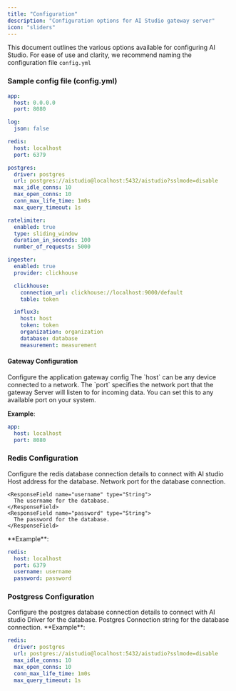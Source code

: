 ```yaml
---
title: "Configuration"
description: "Configuration options for AI Studio gateway server"
icon: "sliders"
---
```


This document outlines the various options available for configuring AI Studio.
For ease of use and clarity, we recommend naming the configuration file `config.yml`

### Sample config file (config.yml)

```yml
app:
  host: 0.0.0.0
  port: 8080

log:
  json: false

redis:
  host: localhost
  port: 6379

postgres:
  driver: postgres
  url: postgres://aistudio@localhost:5432/aistudio?sslmode=disable
  max_idle_conns: 10
  max_open_conns: 10
  conn_max_life_time: 1m0s
  max_query_timeout: 1s

ratelimiter:
  enabled: true
  type: sliding_window
  duration_in_seconds: 100
  number_of_requests: 5000

ingester:
  enabled: true
  provider: clickhouse

  clickhouse:
    connection_url: clickhouse://localhost:9000/default
    table: token

  influx3:
    host: host
    token: token
    organization: organization
    database: database
    measurement: measurement
```

#### Gateway Configuration

<ResponseField name="app" type="Object">
  Configure the application gateway config
  <Expandable title="properties">
    <ResponseField name="host" type="String">
      The `host` can be any device connected to a network.
    </ResponseField>
    <ResponseField name="port" type="String">
      The `port` specifies the network port that the gateway Server will listen
      to for incoming data. You can set this to any available port on your
      system.
    </ResponseField>
  </Expandable>
</ResponseField>

**Example**:

```yaml
app:
  host: localhost
  port: 8080
```

### Redis Configuration

<ResponseField name="redis" type="Object">
  Configure the redis database connection details to connect with AI studio
  <Expandable title="properties">
    <ResponseField name="host" type="String">
      Host address for the database.
    </ResponseField>
    <ResponseField name="port" type="String">
      Network port for the database connection.
    </ResponseField>

    <ResponseField name="username" type="String">
      The username for the database.
    </ResponseField>
    <ResponseField name="password" type="String">
      The password for the database.
    </ResponseField>

  </Expandable>
  **Example**:

```yaml
redis:
  host: localhost
  port: 6379
  username: username
  password: password
```

</ResponseField>

### Postgress Configuration

<ResponseField name="redis" type="Object">
  Configure the postgres database connection details to connect with AI studio
  <Expandable title="properties">
    <ResponseField name="driver" type="String">
      Driver for the database.
    </ResponseField>
    <ResponseField name="url" type="String">
      Postgres Connection string for the database connection.
    </ResponseField>
  </Expandable>
  **Example**:

```yaml
redis:
  driver: postgres
  url: postgres://aistudio@localhost:5432/aistudio?sslmode=disable
  max_idle_conns: 10
  max_open_conns: 10
  conn_max_life_time: 1m0s
  max_query_timeout: 1s
```

</ResponseField>
